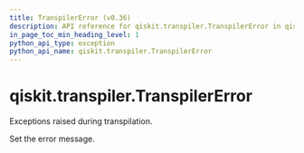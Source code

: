 ```yaml
---
title: TranspilerError (v0.36)
description: API reference for qiskit.transpiler.TranspilerError in qiskit v0.36
in_page_toc_min_heading_level: 1
python_api_type: exception
python_api_name: qiskit.transpiler.TranspilerError
---
```


<span id="qiskit-transpiler-transpilererror" />

# qiskit.transpiler.TranspilerError

<Class id="qiskit.transpiler.TranspilerError" isDedicatedPage={true} github="https://github.com/qiskit/qiskit/tree/stable/0.20/qiskit/transpiler/exceptions.py" signature="TranspilerError(*message)" modifiers="exception">
  Exceptions raised during transpilation.

  Set the error message.
</Class>


